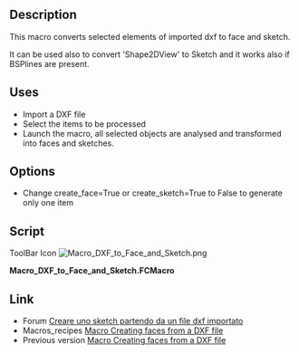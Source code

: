 <languages/>
<translate>
<!--T:1-->
{{Macro
|Name=DXF to Face and Sketch
|Icon=Macro_DXF_to_Face_and_Sketch.png
|Description=This macro create face and sketch from a DXF file.
|Author=shoogen,  easyw-fc
|Version=02.00
|Date=2017-10-23
|FCVersion=All
|Download=[https://www.freecadweb.org/wiki/images/6/6d/Macro_DXF_to_Face_and_Sketch.png ToolBar Icon]
}}

==Description== <!--T:2-->
This macro converts selected elements of imported dxf to face and sketch.

<!--T:7-->
It can be used also to convert 'Shape2DView' to Sketch and it works also if BSPlines are present.

==Uses== <!--T:3-->
* Import a DXF file
* Select the items to be processed
* Launch the macro, all selected objects are analysed and transformed into faces and sketches.

==Options== <!--T:6-->
* Change create_face=True or create_sketch=True to False to generate only one item

==Script== <!--T:4-->
</translate>

ToolBar Icon [[Image:Macro_DXF_to_Face_and_Sketch.png]]

'''Macro_DXF_to_Face_and_Sketch.FCMacro'''

{{MacroCode|code=
##    Select the items to be processed
##    Launch the macro, all selected objects are analyzed and transformed into faces and sketches.
##    change create_face=True or create_sketch=True to False to generate only one item
## todo: fix closed curves for bsplines method

import FreeCAD,Part,Path
from PathScripts import PathUtils

import sys, os
#sys.path.append('C:\Cad\Progetti_K\3D-FreeCad-tools/')
#sys.path.append(os.path.realpath(__file__)) #workaround to test OpenSCAD2DgeomMau
#import OpenSCAD2DgeomMau #OpenSCAD2Dgeom
#reload(OpenSCAD2DgeomMau)
import OpenSCAD2Dgeom

import PySide
from PySide import QtGui, QtCore


import DraftGeomUtils
import Draft
from DraftGeomUtils import geomType

create_face=True
create_sketch=True
dqd = 0.02 #discretize(QuasiDeflection=d) => gives a list of points with a maximum deflection 'd' to the edge (faster)


def clear_console():
    #clearing previous messages
    mw=FreeCADGui.getMainWindow()
    c=mw.findChild(QtGui.QPlainTextEdit, "Python console")
    c.clear()
    r=mw.findChild(QtGui.QTextEdit, "Report view")
    r.clear()

def shape2Sketch(shape):
    # replace shape.edges with arcs
    newEdges = PathUtils.cleanedges(shape.Edges,0.1)
    wire = Part.Wire([Part.Edge(i) for i in newEdges])
    sketch = Draft.makeSketch(wire,autoconstraints=True,delete=True)
    return sketch

def Discretize(shape, addToName=None):
    ##http://forum.freecadweb.org/viewtopic.php?f=12&t=16336#p129468
    ##Discretizes the edge and returns a list of points.
    ##The function accepts keywords as argument:
    ##discretize(Number=n) => gives a list of 'n' equidistant points
    ##discretize(QuasiNumber=n) => gives a list of 'n' quasi equidistant points (is faster than the method above)
    ##discretize(Distance=d) => gives a list of equidistant points with distance 'd'
    ##discretize(Deflection=d) => gives a list of points with a maximum deflection 'd' to the edge
    ##discretize(QuasiDeflection=d) => gives a list of points with a maximum deflection 'd' to the edge (faster)
    ##discretize(Angular=a,Curvature=c,[Minimum=m]) => gives a list of points with an angular deflection of 'a'
    ##and a curvature deflection of 'c'. Optionally a minimum number of points
    ##can be set which by default is set to 2. 

    global dqd

    # lng=(abs(FreeCAD.ActiveDocument.getObject(skt_name).Shape.BoundBox.XLength)+abs(FreeCAD.ActiveDocument.getObject(skt_name).Shape.BoundBox.YLength))
    # dv=int(dvm*lng) #discretize auto setting
    # #dv=int(0.5*lng) #discretize auto setting COARSE for testing
    # #print( dv)
    # if dv < 20:
    #     dv=20
    #b=FreeCAD.ActiveDocument.getObject(skt_name)
    #l=b.Shape.copy().discretize(dv)
    #l=b.Shape.copy().discretize(QuasiDeflection=0.02)
    l=shape.copy().discretize(QuasiDeflection=dqd)
    f=Part.makePolygon(l)
    Part.show(f)
    sh_name=FreeCAD.ActiveDocument.ActiveObject.Name
    if addToName is None:
        Draft.makeSketch(FreeCAD.ActiveDocument.ActiveObject,autoconstraints=True)
    else:
        Draft.makeSketch(FreeCAD.ActiveDocument.ActiveObject,autoconstraints=True, addTo=addToName)
    s_name=FreeCAD.ActiveDocument.ActiveObject.Name
    FreeCAD.ActiveDocument.removeObject(sh_name)
    #FreeCAD.ActiveDocument.removeObject(skt_name)
    FreeCAD.ActiveDocument.recompute() 
    return s_name
    #stop

def WireDiscretize(wire):
    ##http://forum.freecadweb.org/viewtopic.php?f=12&t=16336#p129468
    ##Discretizes the edge and returns a list of points.
    ##The function accepts keywords as argument:
    ##discretize(Number=n) => gives a list of 'n' equidistant points
    ##discretize(QuasiNumber=n) => gives a list of 'n' quasi equidistant points (is faster than the method above)
    ##discretize(Distance=d) => gives a list of equidistant points with distance 'd'
    ##discretize(Deflection=d) => gives a list of points with a maximum deflection 'd' to the edge
    ##discretize(QuasiDeflection=d) => gives a list of points with a maximum deflection 'd' to the edge (faster)
    ##discretize(Angular=a,Curvature=c,[Minimum=m]) => gives a list of points with an angular deflection of 'a'
    ##and a curvature deflection of 'c'. Optionally a minimum number of points
    ##can be set which by default is set to 2. 

    global dqd

    l=wire.copy().discretize(QuasiDeflection=dqd)
    f=Part.makePolygon(l)
    Part.show(f)
    sh_name=FreeCAD.ActiveDocument.ActiveObject.Name
    FreeCAD.ActiveDocument.recompute() 
    
    return sh_name
    #stop
    
    
#creating face from dxf
doc = App.ActiveDocument
clear_console()

if FreeCADGui.Selection.getSelection():

    try:
        edges=sum((obj.Shape.Edges for obj in \
        FreeCADGui.Selection.getSelection() if hasattr(obj,'Shape')),[])
        for edge in edges:
            print( "geomType ",DraftGeomUtils.geomType(edge))
        face = OpenSCAD2Dgeom.edgestofaces(edges)
        #face = OpenSCAD2DgeomMau.edgestofaces(edges)
        face.check() # reports errors
        face.fix(0,0,0)
        faceobj = doc.addObject('Part::Feature','face_%s' % "dxf")
        faceobj.Label = 'face_%s' % "dxf"
        faceobj.Shape = face
        for obj in FreeCADGui.Selection.getSelection():
            Gui.ActiveDocument.getObject(obj.Name).Visibility=False   
        #creating sketch from face from dxf
        #wires,_faces = Draft.downgrade(FreeCADGui.Selection.getSelection(),delete=False)
        if create_sketch:
            if create_face:
                wires,_faces = Draft.downgrade(faceobj,delete=False)
            else:
                wires,_faces = Draft.downgrade(faceobj,delete=True)
            if 0: #try:
                sketch = Draft.makeSketch(wires[0:1])
                sketch.Label = "Sketch_dxf"
                for wire in wires[1:]:
                    Draft.makeSketch([wire],addTo=sketch)
                for wire in wires:
                    FreeCAD.ActiveDocument.removeObject(wire.Name)
            else: #except:
                FreeCAD.Console.PrintWarning("\nConverting Bezier curves to Arcs\n")
                #FreeCAD.ActiveDocument.removeObject(FreeCAD.ActiveDocument.ActiveObject.Name)
                
                #print()
                sketchesList=[]
                #for wire in wires:
                #    for e in wire.Shape.Edges:
                #        if geomType(e) == "BSplineCurve" or geomType(e) == "BezierCurve":
                #        #if 'spline' in e.Curve:
                #            sk_name = Discretize(e)
                #            sketchesList.append(sk_name)
                #        else:
                #            sketch = Draft.makeSketch(Part.Wire(e))
                #            sketchesList.append(sketch.Name)
                #print( sketchesList)
                
                newShapeList = []
                newShapes = []
                for wire in wires:
                    for e in wire.Shape.Edges:
                        if geomType(e) == "BSplineCurve" or geomType(e) == "BezierCurve":
                        #if 'spline' in e.Curve:
                            w = Part.Wire(e)
                            w_name =WireDiscretize(w)
                            newShapeList.append(w_name)
                            wn=FreeCAD.ActiveDocument.getObject(w_name)
                            newShapes.append(wn)
                        else:
                            w = Part.Wire(e)
                            Part.show(w)
                            newShapes.append(w)
                            w_name = FreeCAD.ActiveDocument.ActiveObject.Name
                            newShapeList.append(w_name)
                            
                #print( newShapes)
                sketch = Draft.makeSketch(newShapes[0])
                FreeCAD.ActiveDocument.ActiveObject.Label="Sketch_dxf"
                for w in newShapes[1:]:
                    Draft.makeSketch([w],addTo=sketch)    
                for wire in wires:
                    FreeCAD.ActiveDocument.removeObject(wire.Name)
                for w_name in newShapeList:
                    FreeCAD.ActiveDocument.removeObject(w_name)
                
                #stop
                #WireDiscretize(wire)
                
                
                #stop
                #sk_name=FreeCAD.ActiveDocument.ActiveObject.Name
                #skObj=FreeCAD.ActiveDocument.getObject(sk_name)
                #for wire in wires[1:]:
                #    Discretize(wire.Shape,skObj)
                    
                #for wire in wires:
                #    FreeCAD.ActiveDocument.removeObject(wire.Name)
                    
                #for wire in wires[1:]:
                #    Discretize(wire.Shape,sketch)
                #for wire in wires:
                #    FreeCAD.ActiveDocument.removeObject(wire.Name)
                #for wire in wires:
                #    FreeCAD.ActiveDocument.removeObject(wire.Name)
                #sketch = shape2Sketch(face)
                #sketch = Discretize(FreeCAD.ActiveDocument.getObject(faceobj.Name).Shape)
                #sketch = Discretize(FreeCAD.ActiveDocument.getObject(f1.Name))
                
    except Part.OCCError: # Exception: #
        FreeCAD.Console.PrintError('Error in dxf %s (%s)' % (faceobj.Name,faceobj.Label)+"\n")
else:
    #FreeCAD.Console.PrintError("Select elements from dxf imported file\n")
    FreeCAD.Console.PrintWarning("Select elements from dxf imported file\n")


}}
<translate>

==Link== <!--T:5-->
* Forum [http://forum.freecadweb.org/viewtopic.php?f=28&t=16686 Creare uno sketch partendo da un file dxf importato]
* Macros_recipes [http://www.freecadweb.org/wiki/index.php?title=Macros_recipes Macro Creating faces from a DXF file]
* Previous version [[Macro_Creating_faces_from_a_DXF_file|Macro Creating faces from a DXF file]]
</translate>
{{clear}}